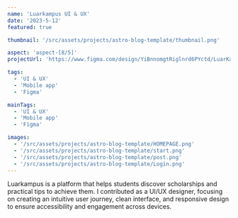 ```yaml
---
name: 'Luarkampus UI & UX'
date: '2023-5-12'
featured: true

thumbnail: '/src/assets/projects/astro-blog-template/thumbnail.png'

aspect: 'aspect-[8/5]'
projectUrl: 'https://www.figma.com/design/YiBnnomgtRiglnrd6PYctd/LuarKampus.id-x-Mobile-AMCC?node-id=376-1028&t=wSQHsZNgI7nExCP4-1'

tags:
  - 'UI & UX'
  - 'Mobile app'
  - 'Figma'

mainTags:
  - 'UI & UX'
  - 'Mobile app'
  - 'Figma'

images:
  - '/src/assets/projects/astro-blog-template/HOMEPAGE.png'
  - '/src/assets/projects/astro-blog-template/start.png'
  - '/src/assets/projects/astro-blog-template/post.png'
  - '/src/assets/projects/astro-blog-template/Login.png'
---
```


<ProjectGrid project={frontmatter}>
Luarkampus is a platform that helps students discover
scholarships and practical tips to achieve them. I
contributed as a UI/UX designer, focusing on creating an
intuitive user journey, clean interface, and responsive
design to ensure accessibility and engagement across
devices.
</ProjectGrid>